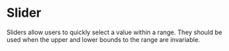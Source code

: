 # Slider

Sliders allow users to quickly select a value within a range. They should be
used when the upper and lower bounds to the range are invariable.

<AssetLinks>
  <AssetLink href="https://react.fabric-ds.io/slider" />
  <AssetLink href="https://vue.fabric-ds.io//slider" />
</AssetLinks>

<TableOfContents />
